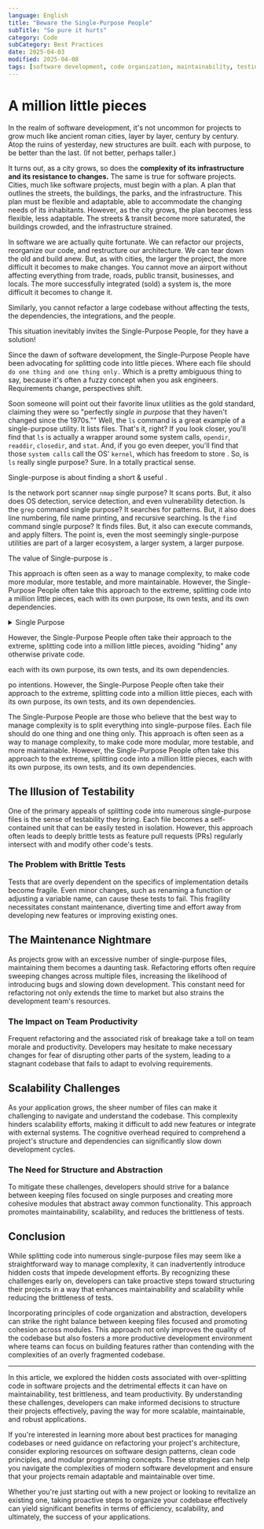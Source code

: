 ```yaml
---
language: English
title: "Beware the Single-Purpose People"
subTitle: "So pure it hurts"
category: Code
subCategory: Best Practices
date: 2025-04-03
modified: 2025-04-08
tags: [software development, code organization, maintainability, testing]
---
```


# A million little pieces

In the realm of software development, it's not uncommon for projects to grow much like ancient roman cities, layer by layer, century by century. Atop the ruins of yesterday, new structures are built. each with purpose, to be better than the last. (If not better, perhaps taller.)

It turns out, as a city grows, so does the **complexity of its infrastructure and its resistance to changes.** The same is true for software projects.
Cities, much like software projects, must begin with a plan. A plan that outlines the streets, the buildings, the parks, and the infrastructure. This plan must be flexible and adaptable, able to accommodate the changing needs of its inhabitants. However, as the city grows, the plan becomes less flexible, less adaptable. The streets & transit become more saturated, the buildings crowded, and the infrastructure strained.

In software we are actually quite fortunate. We can refactor our projects, reorganize our code, and restructure our architecture. We can tear down the old and build anew. But, as with cities, the larger the project, the more difficult it becomes to make changes. You cannot move an airport without affecting everything from trade, roads, public transit, businesses, and locals. The more successfully integrated (sold) a system is, the more difficult it becomes to change it.

Similarly, you cannot refactor a large codebase without affecting the tests, the dependencies, the integrations, and the people.

<p class="inset">This situation inevitably invites the Single-Purpose People, for they have a solution!</p>

Since the dawn of software development, the Single-Purpose People have been advocating for splitting code into little pieces. Where each file should `do one thing and one thing only.` Which is a pretty ambiguous thing to say, because it's often a fuzzy concept when you ask engineers. Requirements change, perspectives shift.

Soon someone will point out their favorite linux utilities as the gold standard, claiming they were so "perfectly _single in purpose_ that they haven't changed since the 1970s."" Well, the `ls` command is a great example of a single-purpose utility. It lists files. That's it, right? If you look closer, you'll find that `ls` is actually a wrapper around some system calls, `opendir`, `readdir`, `closedir`, and `stat`. And, if you go even deeper, you'll find that those `system calls` call the OS' `kernel`, which has freedom to store . So, is `ls` really single purpose? Sure. In a totally practical sense.




<p class="inset">Single-purpose is about finding a short & useful .</p>


Is the network port scanner `nmap` single purpose? It scans ports. But, it also does OS detection, service detection, and even vulnerability detection. Is the `grep` command single purpose? It searches for patterns. But, it also does line numbering, file name printing, and recursive searching. Is the `find` command single purpose? It finds files. But, it also can execute commands, and apply filters. The point is, even the most seemingly single-purpose utilities are part of a larger ecosystem, a larger system, a larger purpose.

<p class="inset">The value of Single-purpose is .</p>





This approach is often seen as a way to manage complexity, to make code more modular, more testable, and more maintainable. However, the Single-Purpose People often take this approach to the extreme, splitting code into a million little pieces, each with its own purpose, its own tests, and its own dependencies.
<details>
<summary>Single Purpose</summary>

Single purpose of responsibility is a core tenet of software development. Each class, each function, each module should have a single purpose, a single responsibility. This principle is often referred to as the Single Responsibility Principle (SRP) and is a cornerstone of clean code. By adhering to this principle, developers can create code that is easier to understand, test, and maintain. However, the Single-Purpose People often take this principle to the extreme, splitting code into a million little pieces, each with its own purpose, its own tests, and its own dependencies. This approach can lead to a maintenance nightmare, brittle tests, and scalability challenges. To strike the right balance, developers should aim for a modular structure that promotes cohesion and abstraction while avoiding unnecessary fragmentation. By incorporating these principles, developers can create codebases that are more maintainable, scalable, and adaptable to changing requirements.

</details>


However, the Single-Purpose People often take their approach to the extreme, splitting code into a million little pieces, avoiding "hiding" any otherwise private code. 

each with its own purpose, its own tests, and its own dependencies.


po intentions. However, the Single-Purpose People often take their approach to the extreme, splitting code into a million little pieces, each with its own purpose, its own tests, and its own dependencies.

The Single-Purpose People are those who believe that the best way to manage complexity is to split everything into single-purpose files. Each file should do one thing and one thing only. This approach is often seen as a way to manage complexity, to make code more modular, more testable, and more maintainable. However, the Single-Purpose People often take this approach to the extreme, splitting code into a million little pieces, each with its own purpose, its own tests, and its own dependencies.


## The Illusion of Testability

One of the primary appeals of splitting code into numerous single-purpose files is the sense of testability they bring. Each file becomes a self-contained unit that can be easily tested in isolation. However, this approach often leads to deeply brittle tests as feature pull requests (PRs) regularly intersect with and modify other code's tests.

### The Problem with Brittle Tests

Tests that are overly dependent on the specifics of implementation details become fragile. Even minor changes, such as renaming a function or adjusting a variable name, can cause these tests to fail. This fragility necessitates constant maintenance, diverting time and effort away from developing new features or improving existing ones.

## The Maintenance Nightmare

As projects grow with an excessive number of single-purpose files, maintaining them becomes a daunting task. Refactoring efforts often require sweeping changes across multiple files, increasing the likelihood of introducing bugs and slowing down development. This constant need for refactoring not only extends the time to market but also strains the development team's resources.

### The Impact on Team Productivity

Frequent refactoring and the associated risk of breakage take a toll on team morale and productivity. Developers may hesitate to make necessary changes for fear of disrupting other parts of the system, leading to a stagnant codebase that fails to adapt to evolving requirements.

## Scalability Challenges

As your application grows, the sheer number of files can make it challenging to navigate and understand the codebase. This complexity hinders scalability efforts, making it difficult to add new features or integrate with external systems. The cognitive overhead required to comprehend a project's structure and dependencies can significantly slow down development cycles.

### The Need for Structure and Abstraction

To mitigate these challenges, developers should strive for a balance between keeping files focused on single purposes and creating more cohesive modules that abstract away common functionality. This approach promotes maintainability, scalability, and reduces the brittleness of tests.

## Conclusion

While splitting code into numerous single-purpose files may seem like a straightforward way to manage complexity, it can inadvertently introduce hidden costs that impede development efforts. By recognizing these challenges early on, developers can take proactive steps toward structuring their projects in a way that enhances maintainability and scalability while reducing the brittleness of tests.

Incorporating principles of code organization and abstraction, developers can strike the right balance between keeping files focused and promoting cohesion across modules. This approach not only improves the quality of the codebase but also fosters a more productive development environment where teams can focus on building features rather than contending with the complexities of an overly fragmented codebase.

---

In this article, we explored the hidden costs associated with over-splitting code in software projects and the detrimental effects it can have on maintainability, test brittleness, and team productivity. By understanding these challenges, developers can make informed decisions to structure their projects effectively, paving the way for more scalable, maintainable, and robust applications.

If you're interested in learning more about best practices for managing codebases or need guidance on refactoring your project's architecture, consider exploring resources on software design patterns, clean code principles, and modular programming concepts. These strategies can help you navigate the complexities of modern software development and ensure that your projects remain adaptable and maintainable over time.

Whether you're just starting out with a new project or looking to revitalize an existing one, taking proactive steps to organize your codebase effectively can yield significant benefits in terms of efficiency, scalability, and ultimately, the success of your applications.